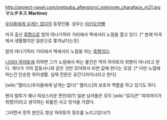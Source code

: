http://project-navel.com/oretsuba_afterstory/_vote/vote_charaface_m21.jpg
'''マルチネス'''
'''Martinez'''

[[우리들에게 날개는 없다]]의 등장인물. 성우는 [[타키오카빵]]

미국 출신 [[흑형]]으로 밤의 야나기하라 거리에서 액세서리 노점을 열고 있다. [* 본래 미국에서 생활했지만 일본으로 쫒겨났다는듯]

밤의 야나기하라 거리에서 액세서리 노점을 여는 [[흑형]]이다.

[[나리타 하야토]]에 의하면 그가 노점에서 파는 물건은 딱히 하야토의 취향이 아니라고 한다. 게다가 거의 잡동사니와 같은 것만 모아와서 비싼 값에 판다는 모양. [* 다만 노점에 파는건 단순한 취미생활. 실제 전문은 공간디자이너라고 한다]

[wiki:"앨리스(우리들에게 날개는 없다)" 앨리스]의 보호자 역할을 하고 있기도 하다.

왠지 말투가 꽤나 여성스러운 편인데(?) 일본 남자들은 모두 [wiki:"로리콘" 여자아이가 취향]이라고 생각하는 뒤틀린 사고 방식을 가졌다.

그러면서 정작 본인도 항상 하야토의 정조를 노리고있다(?)

